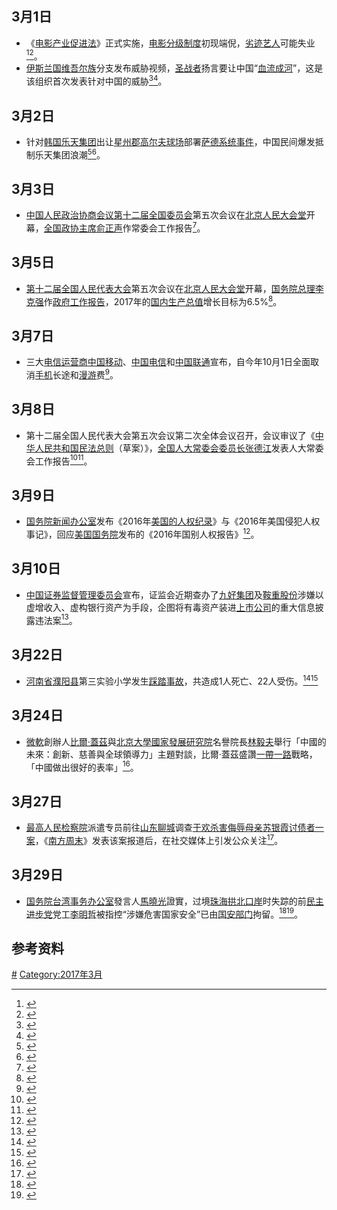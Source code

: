 <noinclude>{{MonthInNewsChina|2017|3}}</noinclude>

==3月1日==
*《[[中华人民共和国电影产业促进法|电影产业促进法]]》正式实施，[[电影分级制度|电影分级制度]]初现端倪，[[劣迹令|劣迹艺人]]可能失业<ref>{{cite web|title=《电影产业促进法》今起实施：委婉分级，保护国产片|url=http://www.thepaper.cn/newsDetail_forward_1627982|website=澎湃新闻|accessdate=2017-03-01|date=2017-03-01|archive-date=2017-03-01|archive-url=https://web.archive.org/web/20170301183108/http://www.thepaper.cn/newsDetail_forward_1627982|dead-url=no}}</ref><ref>{{cite web|title=《电影产业促进法》3月1日实施 要求明星德艺双馨|url=http://ent.sina.com.cn/m/c/2017-03-01/doc-ifyavvsh7217538.shtml|website=新浪网|accessdate=2017-03-01|date=2017-03-01|archive-date=2017-03-01|archive-url=https://web.archive.org/web/20170301001136/http://ent.sina.com.cn/m/c/2017-03-01/doc-ifyavvsh7217538.shtml|dead-url=no}}</ref>。
*[[伊斯兰国|伊斯兰国]][[维吾尔族|维吾尔族]]分支发布威胁视频，[[圣战者|圣战者]]扬言要让中国“[[圣战主义|血流成河]]”，这是该组织首次发表针对中国的威胁<ref>{{cite web|title=伊斯兰国威胁血洗中国 威胁究竟有多大|url=http://www.bbc.com/zhongwen/simp/chinese-news-39135501|website=BBC中文网|accessdate=2017-03-02|date=2017-03-01|archive-date=2017-03-03|archive-url=https://web.archive.org/web/20170303051520/http://www.bbc.com/zhongwen/simp/chinese-news-39135501|dead-url=no}}</ref><ref>{{cite web|title=新疆启动大规模维稳部署后，伊斯兰国维族成员向中国发出恐怖威胁|url=https://theinitium.com/article/20170302-dailynews-is-china/|website=端传媒|accessdate=2017-03-02|date=2017-03-02|archive-date=2017-03-03|archive-url=https://web.archive.org/web/20170303051205/https://theinitium.com/article/20170302-dailynews-is-china/|dead-url=no}}</ref>。

==3月2日==
*针对[[乐天_(Lotte)|韩国乐天集团]]出让[[星州郡|星州郡]][[高尔夫球场|高尔夫球场]]部署[[韓國部署薩德反導彈系統事件|萨德系统事件]]，中国民间爆发抵制乐天集团浪潮<ref>{{cite web|title=乐天为何支持萨德 不怕失去中国市场吗？|url=http://www.sina.com.cn/midpage/mobile/index.d.html?docID=fyavvsh7195371&url=finance.sina.cn/chanjing/gsxw/2017-02-28/detail-ifyavvsh7195371.d.html|website=新浪网|accessdate=2017-03-02|date=2017-02-28|archive-date=2017-03-01|archive-url=https://web.archive.org/web/20170301011729/http://www.sina.com.cn/midpage/mobile/index.d.html?docID=fyavvsh7195371&url=finance.sina.cn%2Fchanjing%2Fgsxw%2F2017-02-28%2Fdetail-ifyavvsh7195371.d.html|dead-url=no}}</ref><ref>{{cite web|title=中国官方和媒体引导网民掀起抵制韩国乐天的热潮|url=https://theinitium.com/article/20170301-dailynews-Lotte/|website=端传媒|accessdate=2017-03-02|date=2017-03-02|archive-date=2017-04-22|archive-url=https://web.archive.org/web/20170422100850/https://theinitium.com/article/20170301-dailynews-Lotte/|dead-url=no}}</ref>。

==3月3日==
*[[中国人民政治协商会议第十二届全国委员会|中国人民政治协商会议第十二届全国委员会]]第五次会议在[[北京|北京]][[人民大会堂|人民大会堂]]开幕，[[中国人民政治协商会议全国委员会主席|全国政协主席]][[俞正声|俞正声]]作常委会工作报告<ref>{{cite web|title=全国政协十二届五次会议在京开幕|url=http://news.sina.com.cn/china/xlxw/2017-03-03/doc-ifycaafp1805890.shtml|website=新浪网|accessdate=2017-03-03|date=2017-03-03|archive-date=2017-03-03|archive-url=https://web.archive.org/web/20170303141255/http://news.sina.com.cn/china/xlxw/2017-03-03/doc-ifycaafp1805890.shtml|dead-url=no}}</ref>。

==3月5日==
*[[第十二届全国人民代表大会|第十二届全国人民代表大会]]第五次会议在[[北京|北京]][[人民大会堂|人民大会堂]]开幕，[[中华人民共和国国务院总理|国务院总理]][[李克强|李克强]]作[[政府工作报告|政府工作报告]]，2017年的[[国内生产总值|国内生产总值]]增长目标为6.5%<ref>{{cite web|title=李克强：2017年GDP预期增长目标为6.5%左右|url=http://news.xinhuanet.com/politics/2017lh/2017-03/05/c_1120570377.htm|website=新华网|accessdate=2017-03-05|date=2017-03-05|archive-date=2017-03-05|archive-url=https://web.archive.org/web/20170305030300/http://news.xinhuanet.com/politics/2017lh/2017-03/05/c_1120570377.htm|dead-url=no}}</ref>。

==3月7日==
*三大[[电信运营商|电信运营商]][[中国移动|中国移动]]、[[中国电信|中国电信]]和[[中国联通|中国联通]]宣布，自今年10月1日全面取消[[手机|手机]]长途和[[漫游|漫游]]费<ref>{{cite web|title=10月1日起全面取消手机长途和漫游费|url=http://www.chinanews.com/it/2017/03-07/8167596.shtml|website=中新网|accessdate=2017-03-08|date=2017-03-07|archive-date=2017-03-07|archive-url=https://web.archive.org/web/20170307102242/http://www.chinanews.com/it/2017/03-07/8167596.shtml|dead-url=no}}</ref>。

==3月8日==
*第十二届全国人民代表大会第五次会议第二次全体会议召开，会议审议了《[[中华人民共和国民法总则|中华人民共和国民法总则]]（草案）》，[[全国人大常委会委员长|全国人大常委会委员长]][[张德江|张德江]]发表人大常委会工作报告<ref>{{cite web|title=张德江人大报告称坚决反对港独，下届港区人大参选人须声明效忠中国|url=https://theinitium.com/article/20170308-dailynews-china-parliament/|website=端传媒|accessdate=2017-03-09|date=2017-03-08|archive-date=2017-03-12|archive-url=https://web.archive.org/web/20170312034850/https://theinitium.com/article/20170308-dailynews-china-parliament/|dead-url=no}}</ref><ref>{{cite web|title=全国人大审议《民法总则》草案，民法典编纂工作将正式启动|url=https://theinitium.com/article/20170308-dailynews-china-civil-law/|website=端传媒|accessdate=2017-03-09|date=2017-03-08|archive-date=2017-03-08|archive-url=https://web.archive.org/web/20170308100949/https://theinitium.com/article/20170308-dailynews-china-civil-law/|dead-url=no}}</ref>。

==3月9日==
*[[国务院新闻办公室|国务院新闻办公室]]发布《2016年[[美国的人权纪录|美国的人权纪录]]》与《2016年美国侵犯人权事记》，回应[[美国国务院|美国国务院]]发布的《2016年国别人权报告》<ref>{{cite web|title=跟美国杠上了 中国政府发布美国人权报告|url=http://www.voachinese.com/a/china-us-human-rights-report-20170309/3757785.html|author=易林|website=美国之音|date=2017-03-10|accessdate=2017-03-11|archive-date=2017-03-10|archive-url=https://web.archive.org/web/20170310154850/http://www.voachinese.com/a/china-us-human-rights-report-20170309/3757785.html|dead-url=no}}</ref>。

==3月10日==
*[[中国证券监督管理委员会|中国证券监督管理委员会]]宣布，证监会近期查办了[[九好集团|九好集团]]及[[鞍重股份|鞍重股份]]涉嫌以虚增收入、虚构银行资产为手段，企图将有毒资产装进[[上市公司|上市公司]]的重大信息披露违法案<ref>{{cite web|title=打击“忽悠式”重组！证监会剑指有毒资产污染资本市场|url=http://news.xinhuanet.com/2017-03/10/c_1120607659.htm|author=刘慧、王都鹏|website=新华社|date=2017-03-10|accessdate=2017-03-11|archive-date=2017-03-12|archive-url=https://web.archive.org/web/20170312070135/http://news.xinhuanet.com/2017-03/10/c_1120607659.htm|dead-url=no}}</ref>。

==3月22日==
* [[河南省|河南省]][[濮阳县|濮阳县]]第三实验小学发生[[2017年濮阳踩踏事故|踩踏事故]]，共造成1人死亡、22人受伤。<ref>{{cite news|title=河南濮陽一小學發生踩踏事故 致1亡21傷|url=http://news.wenweipo.com/2017/03/22/IN1703220021.htm|accessdate=2017-03-22|agency=文汇报|date=2017-03-22|archive-date=2017-03-23|archive-url=https://web.archive.org/web/20170323061546/http://news.wenweipo.com/2017/03/22/IN1703220021.htm|dead-url=no}}</ref><ref>{{cite news|title=濮阳县官方通报小学踩踏事故：学生集中入厕导致拥堵|url=http://www.chinanews.com/sh/2017/03-22/8180648.shtml|accessdate=2017-03-22|agency=中国新闻网|date=2017-03-22|archive-date=2017-03-23|archive-url=https://web.archive.org/web/20170323142514/http://www.chinanews.com/sh/2017/03-22/8180648.shtml|dead-url=no}}</ref>

==3月24日==
*[[微軟|微軟]]創辦人[[比爾·蓋茲|比爾·蓋茲]]與[[北京大學國家發展研究院|北京大學國家發展研究院]]名譽院長[[林毅夫|林毅夫]]舉行「中國的未來：創新、慈善與全球領導力」主題對談，比爾·蓋茲盛讚[[一帶一路|一帶一路]]戰略，「中國做出很好的表率」<ref>{{cite news|author=陳君碩|publisher=旺報|title=蓋茲讚一帶一路：中國好樣兒的|url=http://www.chinatimes.com/newspapers/20170325000753-260309|date=2017-03-25|accessdate=2017-03-25|archive-date=2017-03-24|archive-url=https://web.archive.org/web/20170324235909/http://www.chinatimes.com/newspapers/20170325000753-260309|dead-url=no}}</ref>。

==3月27日==
*[[最高人民检察院|最高人民检察院]]派遣专员前往[[山东|山东]][[聊城|聊城]]调查[[辱母杀人案|于欢杀害侮辱母亲苏银霞讨债者一案]]，《[[南方周末|南方周末]]》发表该案报道后，在社交媒体上引发公众关注<ref>{{cite web|title=“辱母杀人案”——又一个以暴抗暴的悲剧？|url=http://www.bbc.com/zhongwen/simp/chinese-news-39400164|website=BBC中文网|accessdate=2017-03-27|date=2017-03-26|archive-date=2017-03-26|archive-url=https://web.archive.org/web/20170326195251/http://www.bbc.com/zhongwen/simp/chinese-news-39400164|dead-url=no}}</ref>。

==3月29日==
*[[国务院台湾事务办公室|国务院台湾事务办公室]]發言人[[馬曉光|馬曉光]]證實，过境[[珠海|珠海]][[拱北口岸|拱北口岸]]时失踪的前[[民主进步党|民主进步党]]党工[[李明哲_(NGO工作者)|李明哲]]被指控“涉嫌危害国家安全”已由[[中华人民共和国国家安全部|国安部门]]拘留。<ref>{{cite web|title=中国国台办：民进党前党工李明哲“涉危害国家安全”|url=http://www.bbc.com/zhongwen/simp/chinese-news-39427378|website=BBC中文网|accessdate=2017-03-30|date=2017-03-29|archive-date=2017-04-03|archive-url=https://web.archive.org/web/20170403134400/http://www.bbc.com/zhongwen/simp/chinese-news-39427378|dead-url=no}}</ref><ref>{{cite web|title=台湾民进党前党工李明哲证实被中国国安人员拘留|url=http://www.bbc.com/zhongwen/simp/chinese-news-39416357|website=BBC中文网|accessdate=2017-03-30|date=2017-03-28|archive-date=2017-03-30|archive-url=https://web.archive.org/web/20170330185858/http://www.bbc.com/zhongwen/simp/chinese-news-39416357|dead-url=no}}</ref>。

==参考资料==
{{reflist|2}}

{{Portal:中國大陸新聞動態/Footer}}
<noinclude>
[[Category:2017年中国|#]]
[[Category:2017年3月|Category:2017年3月]]
</noinclude>